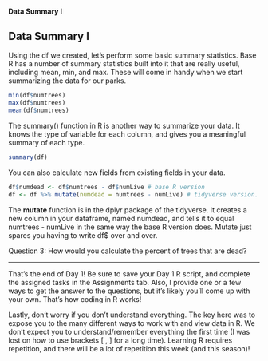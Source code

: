 #### Data Summary I{.tabset}

<h2>Data Summary I</h2>
Using the df we created, let's perform some basic summary statistics. Base R has a number of summary statistics built into it that are really useful, including mean, min, and max. These will come in handy when we start summarizing the data for our parks. 

```r
min(df$numtrees)
max(df$numtrees)
mean(df$numtrees)
```

The summary() function in R is another way to summarize your data. It knows the type of variable for each column, and gives you a meaningful summary of each type. 
```r
summary(df)
```
You can also calculate new fields from existing fields in your data.
```r
df$numdead <- df$numtrees - df$numLive # base R version
df <- df %>% mutate(numdead = numtrees - numLive) # tidyverse version. 
```

The <b>mutate</b> function is in the dplyr package of the tidyverse. It creates a new column in your dataframe, named numdead, and tells it to equal numtrees - numLive in the same way the base R version does. Mutate just spares you having to write df$ over and over. 

<p class='ques'>Question 3: How would you calculate the percent of trees that are dead? </p>

----
That's the end of Day 1! Be sure to save your Day 1 R script, and complete the assigned tasks in the Assignments tab.  Also, I provide one or a few ways to get the answer to the questions, but it's likely you'll come up with your own. That's how coding in R works!

Lastly, don't worry if you don't understand everything. The key here was to expose you to the many different ways to work with and view data in R. We don't expect you to understand/remember everything the first time (I was lost on how to use brackets [ , ] for a long time). Learning R requires repetition, and there will be a lot of repetition this week (and this season)!

